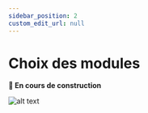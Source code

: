 ```yaml
---
sidebar_position: 2
custom_edit_url: null
---
```


# Choix des modules

**🚧 En cours de construction**

![alt text]("/../../../static/img/illustration/Bricklayer-bro.svg)
